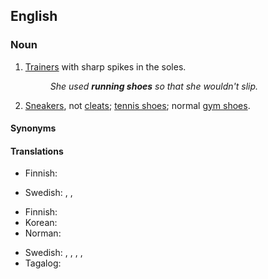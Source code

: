 ==English==
{{wp}}
===Noun===
{{en-plural noun|sg=running shoe}}

# {{lb|en|British}} [[trainer|Trainers]] with sharp spikes in the soles.
#: ''She used '''running shoes''' so that she wouldn't slip.''
# {{lb|en|North America}} [[sneakers|Sneakers]], not [[cleats]]; [[tennis shoes]]; normal [[gym shoes]].

====Synonyms====
{{col3|en|title=spiked trainers|
|track shoes
}}
{{col3|en|title=sneakers|
|runners
|sneakers
|tennis shoes
|trainers
|training shoes
|joggers
|jogging shoes
}}

====Translations====
{{trans-top|spiked trainers}}
* Finnish: {{t+|fi|piikkarit|p}}
{{trans-mid}}
* Swedish: {{t+|sv|löparskor|c-p}}, {{t|sv|springskor|c-p}}, {{t|sv|spikskor|c-p}}
{{trans-bottom}}

{{trans-top|sneakers}}
* Finnish: {{t|fi|lenkkitossut|p}}
* Korean: {{t+|ko|운동화|tr=}}
* Norman: {{t|nrf|traîneurs|m-p}}
{{trans-mid}}
* Swedish: {{t+|sv|löparskor|c-p}}, {{t|sv|springskor|c-p}}, {{t+|sv|sportskor|c-p}}, {{t|sv|tennisskor|c-p}}, {{t+|sv|gymnastikskor|c-p}}
* Tagalog: {{t|tl|sapatos na panakbo}}
{{trans-bottom}}